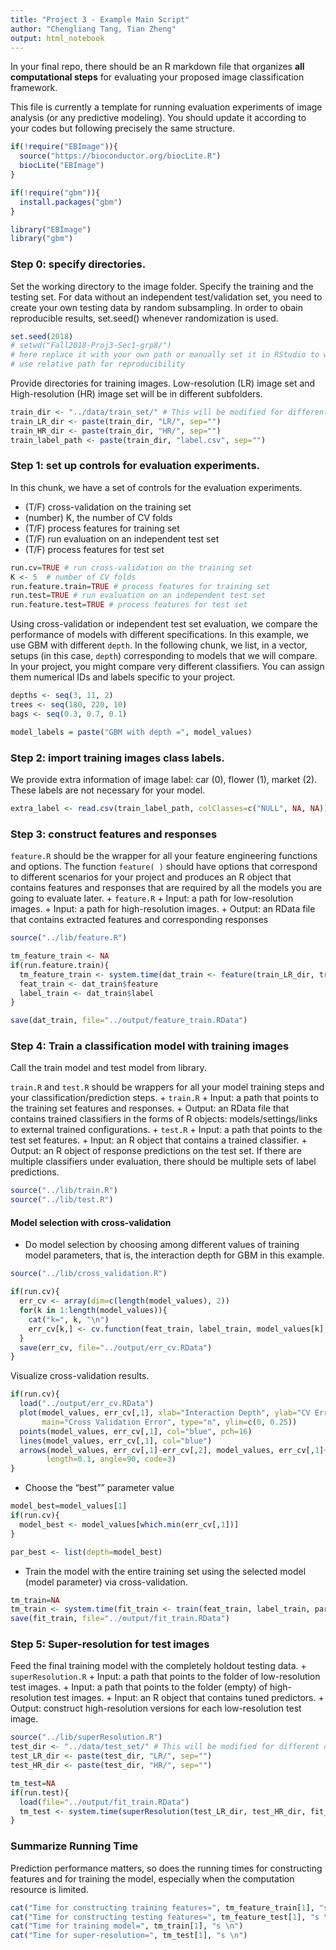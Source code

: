 ```yaml
---
title: "Project 3 - Example Main Script"
author: "Chengliang Tang, Tian Zheng"
output: html_notebook
---
```


In your final repo, there should be an R markdown file that organizes **all computational steps** for evaluating your proposed image classification framework. 

This file is currently a template for running evaluation experiments of image analysis (or any predictive modeling). You should update it according to your codes but following precisely the same structure. 

```r
if(!require("EBImage")){
  source("https://bioconductor.org/biocLite.R")
  biocLite("EBImage")
}

if(!require("gbm")){
  install.packages("gbm")
}

library("EBImage")
library("gbm")
```


### Step 0: specify directories.

Set the working directory to the image folder. Specify the training and the testing set. For data without an independent test/validation set, you need to create your own testing data by random subsampling. In order to obain reproducible results, set.seed() whenever randomization is used. 

```r
set.seed(2018)
# setwd("Fall2018-Proj3-Sec1-grp8/") 
# here replace it with your own path or manually set it in RStudio to where this rmd file is located. 
# use relative path for reproducibility
```

Provide directories for training images. Low-resolution (LR) image set and High-resolution (HR) image set will be in different subfolders. 
```r
train_dir <- "../data/train_set/" # This will be modified for different data sets.
train_LR_dir <- paste(train_dir, "LR/", sep="")
train_HR_dir <- paste(train_dir, "HR/", sep="")
train_label_path <- paste(train_dir, "label.csv", sep="") 
```

### Step 1: set up controls for evaluation experiments.

In this chunk, we have a set of controls for the evaluation experiments. 

+ (T/F) cross-validation on the training set
+ (number) K, the number of CV folds
+ (T/F) process features for training set
+ (T/F) run evaluation on an independent test set
+ (T/F) process features for test set

```r
run.cv=TRUE # run cross-validation on the training set
K <- 5  # number of CV folds
run.feature.train=TRUE # process features for training set
run.test=TRUE # run evaluation on an independent test set
run.feature.test=TRUE # process features for test set
```

Using cross-validation or independent test set evaluation, we compare the performance of models with different specifications. In this example, we use GBM with different `depth`. In the following chunk, we list, in a vector, setups (in this case, `depth`) corresponding to models that we will compare. In your project, you might compare very different classifiers. You can assign them numerical IDs and labels specific to your project. 

```r
depths <- seq(3, 11, 2)
trees <- seq(180, 220, 10)
bags <- seq(0.3, 0.7, 0.1)

model_labels = paste("GBM with depth =", model_values)

```

### Step 2: import training images class labels.

We provide extra information of image label: car (0), flower (1), market (2). These labels are not necessary for your model.

```r
extra_label <- read.csv(train_label_path, colClasses=c("NULL", NA, NA))
```

### Step 3: construct features and responses

`feature.R` should be the wrapper for all your feature engineering functions and options. The function `feature( )` should have options that correspond to different scenarios for your project and produces an R object that contains features and responses that are required by all the models you are going to evaluate later. 
+ `feature.R`
  + Input: a path for low-resolution images.
  + Input: a path for high-resolution images.
  + Output: an RData file that contains extracted features and corresponding responses

```r
source("../lib/feature.R")

tm_feature_train <- NA
if(run.feature.train){
  tm_feature_train <- system.time(dat_train <- feature(train_LR_dir, train_HR_dir))
  feat_train <- dat_train$feature
  label_train <- dat_train$label
}

save(dat_train, file="../output/feature_train.RData")
```


### Step 4: Train a classification model with training images
Call the train model and test model from library. 

`train.R` and `test.R` should be wrappers for all your model training steps and your classification/prediction steps. 
+ `train.R`
  + Input: a path that points to the training set features and responses.
  + Output: an RData file that contains trained classifiers in the forms of R objects: models/settings/links to external trained configurations.
+ `test.R`
  + Input: a path that points to the test set features.
  + Input: an R object that contains a trained classifier.
  + Output: an R object of response predictions on the test set. If there are multiple classifiers under evaluation, there should be multiple sets of label predictions. 
```r
source("../lib/train.R")
source("../lib/test.R")
```

#### Model selection with cross-validation
* Do model selection by choosing among different values of training model parameters, that is, the interaction depth for GBM in this example. 
```r
source("../lib/cross_validation.R")

if(run.cv){
  err_cv <- array(dim=c(length(model_values), 2))
  for(k in 1:length(model_values)){
    cat("k=", k, "\n")
    err_cv[k,] <- cv.function(feat_train, label_train, model_values[k], K)
  }
  save(err_cv, file="../output/err_cv.RData")
}
```

Visualize cross-validation results. 
```r
if(run.cv){
  load("../output/err_cv.RData")
  plot(model_values, err_cv[,1], xlab="Interaction Depth", ylab="CV Error",
       main="Cross Validation Error", type="n", ylim=c(0, 0.25))
  points(model_values, err_cv[,1], col="blue", pch=16)
  lines(model_values, err_cv[,1], col="blue")
  arrows(model_values, err_cv[,1]-err_cv[,2], model_values, err_cv[,1]+err_cv[,2], 
        length=0.1, angle=90, code=3)
}
```


* Choose the "best"" parameter value
```r
model_best=model_values[1]
if(run.cv){
  model_best <- model_values[which.min(err_cv[,1])]
}

par_best <- list(depth=model_best)
```

* Train the model with the entire training set using the selected model (model parameter) via cross-validation.
```r
tm_train=NA
tm_train <- system.time(fit_train <- train(feat_train, label_train, par_best))
save(fit_train, file="../output/fit_train.RData")
```

### Step 5: Super-resolution for test images
Feed the final training model with the completely holdout testing data. 
+ `superResolution.R`
  + Input: a path that points to the folder of low-resolution test images.
  + Input: a path that points to the folder (empty) of high-resolution test images.
  + Input: an R object that contains tuned predictors.
  + Output: construct high-resolution versions for each low-resolution test image.
```r
source("../lib/superResolution.R")
test_dir <- "../data/test_set/" # This will be modified for different data sets.
test_LR_dir <- paste(test_dir, "LR/", sep="")
test_HR_dir <- paste(test_dir, "HR/", sep="")

tm_test=NA
if(run.test){
  load(file="../output/fit_train.RData")
  tm_test <- system.time(superResolution(test_LR_dir, test_HR_dir, fit_train))
}
```

### Summarize Running Time
Prediction performance matters, so does the running times for constructing features and for training the model, especially when the computation resource is limited. 
```r
cat("Time for constructing training features=", tm_feature_train[1], "s \n")
cat("Time for constructing testing features=", tm_feature_test[1], "s \n")
cat("Time for training model=", tm_train[1], "s \n")
cat("Time for super-resolution=", tm_test[1], "s \n")
```

